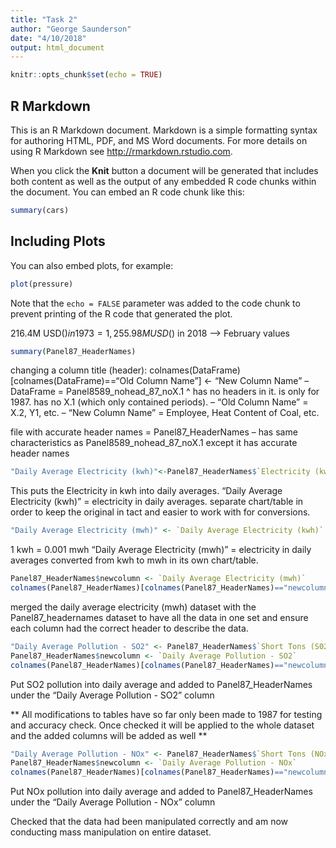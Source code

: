 ```yaml
---
title: "Task 2"
author: "George Saunderson"
date: "4/10/2018"
output: html_document
---
```


```r
knitr::opts_chunk$set(echo = TRUE)
```

## R Markdown

This is an R Markdown document. Markdown is a simple formatting syntax for authoring HTML, PDF, and MS Word documents. For more details on using R Markdown see <http://rmarkdown.rstudio.com>.

When you click the **Knit** button a document will be generated that includes both content as well as the output of any embedded R code chunks within the document. You can embed an R code chunk like this:

```r
summary(cars)
```

## Including Plots

You can also embed plots, for example:

```r
plot(pressure)
```

Note that the `echo = FALSE` parameter was added to the code chunk to prevent printing of the R code that generated the plot.

216.4M USD($) in 1973 = 1,255.98M USD($) in 2018 ---> February values

```r
summary(Panel87_HeaderNames)
```

changing a column title (header):
colnames(DataFrame)[colnames(DataFrame)=="Old Column Name"] <- "New Column Name"
-- DataFrame = Panel8589_nohead_87_noX.1
^ has no headers in it. is only for 1987. has no X.1 (which only contained periods).
-- "Old Column Name" = X.2, Y1, etc.
-- "New Column Name" = Employee, Heat Content of Coal, etc.

file with accurate header names = Panel87_HeaderNames
-- has same characteristics as Panel8589_nohead_87_noX.1 except it has accurate header names

```r
"Daily Average Electricity (kwh)"<-Panel87_HeaderNames$`Electricity (kwh)`/365
```

This puts the Electricity in kwh into daily averages.
"Daily Average Electricity (kwh)" = electricity in daily averages. separate chart/table in order to keep the original in tact and easier to work with for conversions.

```r
"Daily Average Electricity (mwh)" <- `Daily Average Electricity (kwh)` * 0.001
```

1 kwh = 0.001 mwh
"Daily Average Electricity (mwh)" = electricity in daily averages converted from kwh to mwh in its own chart/table.

```r
Panel87_HeaderNames$newcolumn <- `Daily Average Electricity (mwh)`
colnames(Panel87_HeaderNames)[colnames(Panel87_HeaderNames)=="newcolumn"] <- "Daily Avg Electricity (MwH)"
```

merged the daily average electricity (mwh) dataset with the Panel87_headernames dataset to have all the data in one set and ensure each column had the correct header to describe the data.

```r
"Daily Average Pollution - SO2" <- Panel87_HeaderNames$`Short Tons (S02)`/365
Panel87_HeaderNames$newcolumn <- `Daily Average Pollution - SO2`
colnames(Panel87_HeaderNames)[colnames(Panel87_HeaderNames)=="newcolumn"] <- "Daily Average Pollution - SO2"
```

Put SO2 pollution into daily average and added to Panel87_HeaderNames under the "Daily Average Pollution - SO2" column

** All modifications to tables have so far only been made to 1987 for testing and accuracy check. Once checked it will be applied to the whole dataset and the added columns will be added as well **

```r
"Daily Average Pollution - NOx" <- Panel87_HeaderNames$`Short Tons (NOx)`/365
Panel87_HeaderNames$newcolumn <- `Daily Average Pollution - NOx`
colnames(Panel87_HeaderNames)[colnames(Panel87_HeaderNames)=="newcolumn"] <- "Daily Average Pollution - NOx"
```

Put NOx pollution into daily average and added to Panel87_HeaderNames under the "Daily Average Pollution - NOx" column

Checked that the data had been manipulated correctly and am now conducting mass manipulation on entire dataset.


